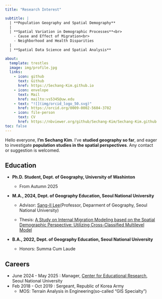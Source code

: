 ---
title: "Research Interest"

subtitle: |
  | **Population Geography and Spatial Demography**
  |
  | **Spatial Variation in Demographic Processes**<br>
    - Cause and Effect of Migration<br>
    - Neighborhood and Health Disparities
  | 
  | **Spatial Data Science and Spatial Analysis**

about:
  template: trestles
  image: img/profile.jpg
  links: 
    - icon: github
      text: Github
      href: https://Sechang-Kim.github.io
    - icon: envelope
      text: Mail
      href: mailto:vs5345@uw.edu
    - text: "![](img/orcid_logo_50.svg)"
      href: https://orcid.org/0009-0002-5604-3782
    - icon: file-person
      text: CV
      href: https://nbviewer.org/github/Sechang-Kim/Sechang-Kim.github.io/blob/main/materials/Sechang_KIM_CV%28JUN_2025%29.pdf
toc: false
---

Hello everyone, **I'm Sechang Kim**. I've **studied geography so far**, and eager to investigate **population studies in the spatial perspectives**. Any contact or suggestion is welcomed.

## Education

-   **Ph.D. Student, Dept. of Geography, University of Washinton**

    -   From Autumn 2025

-   **M.A., 2024, Dept. of Geography Education, Seoul National University**

    -   Advisor: [Sang-Il Lee](https://sangillee.snu.ac.kr/)(Professor, Deparment of Geography, Seoul National University)

    -   Thesis: [A Study on Internal Migration Modeling based on the Spatial Demographic Perspective: Utilizing Cross-Classified Multilevel Model](https://1drv.ms/b/s!AqXpktESgRDo8hRdSyJpuEO2FgzS?e=tb9CBp)

-   **B.A., 2022, Dept. of Geography Education, Seoul National University**

    -   Honors: Summa Cum Laude

## Careers

-   June 2024 - May 2025 : Manager, [Center for Educational Research](https://eduresearch.snu.ac.kr/main/main.php), Seoul National University
-   Feb 2018 - Oct 2019 : Sergeant, Republic of Korea Army
    -   MOS: Terrain Analysis in Engineering(so-called "GIS Specialty")
